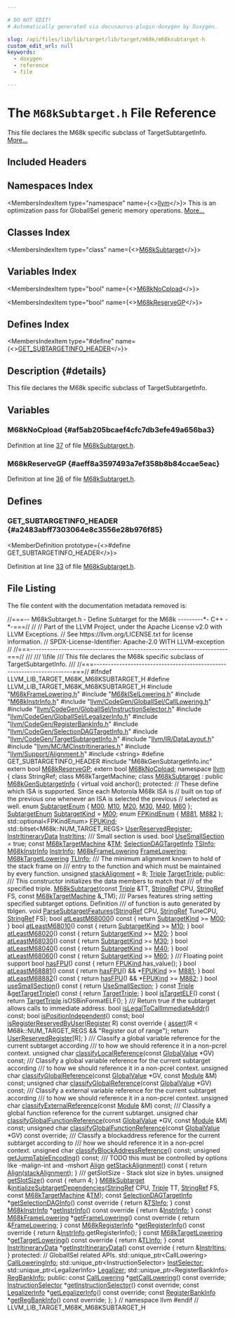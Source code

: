 ```yaml
---

# DO NOT EDIT!
# Automatically generated via docusaurus-plugin-doxygen by Doxygen.

slug: /api/files/lib/lib/target/lib/target/m68k/m68ksubtarget-h
custom_edit_url: null
keywords:
  - doxygen
  - reference
  - file

---
```





# The `M68kSubtarget.h` File Reference

<DoxygenPage pluginConfig={pluginConfig}>

This file declares the M68k specific subclass of TargetSubtargetInfo. <a href="#details">More...</a>

## Included Headers

<IncludesList>
<IncludesListItem
  filePath="M68kFrameLowering.h"
  permalink="/docs/api/files/lib/lib/target/lib/target/m68k/m68kframelowering-h"
  isLocal="true" />
<IncludesListItem
  filePath="M68kISelLowering.h"
  permalink="/docs/api/files/lib/lib/target/lib/target/m68k/m68kisellowering-h"
  isLocal="true" />
<IncludesListItem
  filePath="M68kInstrInfo.h"
  permalink="/docs/api/files/lib/lib/target/lib/target/m68k/m68kinstrinfo-h"
  isLocal="true" />
<IncludesListItem
  filePath="llvm/CodeGen/GlobalISel/CallLowering.h"
  permalink="/docs/api/files/include/include/llvm/include/llvm/codegen/include/llvm/codegen/globalisel/calllowering-h"
  isLocal="true" />
<IncludesListItem
  filePath="llvm/CodeGen/GlobalISel/InstructionSelector.h"
  permalink="/docs/api/files/include/include/llvm/include/llvm/codegen/include/llvm/codegen/globalisel/instructionselector-h"
  isLocal="true" />
<IncludesListItem
  filePath="llvm/CodeGen/GlobalISel/LegalizerInfo.h"
  permalink="/docs/api/files/include/include/llvm/include/llvm/codegen/include/llvm/codegen/globalisel/legalizerinfo-h"
  isLocal="true" />
<IncludesListItem
  filePath="llvm/CodeGen/RegisterBankInfo.h"
  permalink="/docs/api/files/include/include/llvm/include/llvm/codegen/registerbankinfo-h"
  isLocal="true" />
<IncludesListItem
  filePath="llvm/CodeGen/SelectionDAGTargetInfo.h"
  permalink="/docs/api/files/include/include/llvm/include/llvm/codegen/selectiondagtargetinfo-h"
  isLocal="true" />
<IncludesListItem
  filePath="llvm/CodeGen/TargetSubtargetInfo.h"
  permalink="/docs/api/files/include/include/llvm/include/llvm/codegen/targetsubtargetinfo-h"
  isLocal="true" />
<IncludesListItem
  filePath="llvm/IR/DataLayout.h"
  permalink="/docs/api/files/include/include/llvm/include/llvm/ir/datalayout-h"
  isLocal="true" />
<IncludesListItem
  filePath="llvm/MC/MCInstrItineraries.h"
  permalink="/docs/api/files/include/include/llvm/include/llvm/mc/mcinstritineraries-h"
  isLocal="true" />
<IncludesListItem
  filePath="llvm/Support/Alignment.h"
  permalink="/docs/api/files/include/include/llvm/include/llvm/support/alignment-h"
  isLocal="true" />
<IncludesListItem
  filePath="string"
  permalink=""
  isLocal="false" />
<IncludesListItem
  filePath="M68kGenSubtargetInfo.inc"
  permalink=""
  isLocal="true" />
</IncludesList>

## Namespaces Index

<MembersIndex>

<MembersIndexItem
  type="namespace"
  name={<><a href="/docs/api/namespaces/llvm">llvm</a></>}>
This is an optimization pass for GlobalISel generic memory operations. <a href="/docs/api/namespaces/llvm/#details">More...</a>
</MembersIndexItem>

</MembersIndex>

## Classes Index

<MembersIndex>

<MembersIndexItem
  type="class"
  name={<><a href="/docs/api/classes/llvm/m68ksubtarget">M68kSubtarget</a></>}>
</MembersIndexItem>

</MembersIndex>

## Variables Index

<MembersIndex>

<MembersIndexItem
  type="bool"
  name={<><a href="#af5ab205bcaef4cfc7db3efe49a656ba3">M68kNoCpload</a></>}>
</MembersIndexItem>

<MembersIndexItem
  type="bool"
  name={<><a href="#aeff8a3597493a7ef358b8b84ccae5eac">M68kReserveGP</a></>}>
</MembersIndexItem>

</MembersIndex>

## Defines Index

<MembersIndex>

<MembersIndexItem
  type="#define"
  name={<><a href="#a2483abff7303064e8c3556e28b976f85">GET&#95;SUBTARGETINFO&#95;HEADER</a></>}>
</MembersIndexItem>

</MembersIndex>

## Description {#details}

This file declares the M68k specific subclass of TargetSubtargetInfo.

<SectionDefinition>

## Variables

### M68kNoCpload {#af5ab205bcaef4cfc7db3efe49a656ba3}

<MemberDefinition
  prototype="bool M68kNoCpload">

Definition at line <a href="#l00037">37</a> of file <a href="/docs/api/files/lib/lib/target/lib/target/m68k/m68ksubtarget-h">M68kSubtarget.h</a>.
</MemberDefinition>

### M68kReserveGP {#aeff8a3597493a7ef358b8b84ccae5eac}

<MemberDefinition
  prototype="bool M68kReserveGP">

Definition at line <a href="#l00036">36</a> of file <a href="/docs/api/files/lib/lib/target/lib/target/m68k/m68ksubtarget-h">M68kSubtarget.h</a>.
</MemberDefinition>

</SectionDefinition>

<SectionDefinition>

## Defines

### GET&#95;SUBTARGETINFO&#95;HEADER {#a2483abff7303064e8c3556e28b976f85}

<MemberDefinition
  prototype={<>#define GET&#95;SUBTARGETINFO&#95;HEADER</>}>

Definition at line <a href="#l00033">33</a> of file <a href="/docs/api/files/lib/lib/target/lib/target/m68k/m68ksubtarget-h">M68kSubtarget.h</a>.
</MemberDefinition>

</SectionDefinition>

## File Listing

The file content with the documentation metadata removed is:

<ProgramListing>

<Link id="l00001" /><CodeLine lineNumber="1"><span class="doxyHighlightComment">//===-- M68kSubtarget.h - Define Subtarget for the M68k ---------&#42;- C++ -&#42;-===//</span></CodeLine>
<Link id="l00002" /><CodeLine lineNumber="2"><span class="doxyHighlightComment">//</span></CodeLine>
<Link id="l00003" /><CodeLine lineNumber="3"><span class="doxyHighlightComment">// Part of the LLVM Project, under the Apache License v2.0 with LLVM Exceptions.</span></CodeLine>
<Link id="l00004" /><CodeLine lineNumber="4"><span class="doxyHighlightComment">// See https://llvm.org/LICENSE.txt for license information.</span></CodeLine>
<Link id="l00005" /><CodeLine lineNumber="5"><span class="doxyHighlightComment">// SPDX-License-Identifier: Apache-2.0 WITH LLVM-exception</span></CodeLine>
<Link id="l00006" /><CodeLine lineNumber="6"><span class="doxyHighlightComment">//</span></CodeLine>
<Link id="l00007" /><CodeLine lineNumber="7"><span class="doxyHighlightComment">//===----------------------------------------------------------------------===//</span></CodeLine>
<Link id="l00008" /><CodeLine lineNumber="8"><span class="doxyHighlightComment">///</span></CodeLine>
<Link id="l00009" /><CodeLine lineNumber="9"><span class="doxyHighlightComment">/// \\file</span></CodeLine>
<Link id="l00010" /><CodeLine lineNumber="10"><span class="doxyHighlightComment">/// This file declares the M68k specific subclass of TargetSubtargetInfo.</span></CodeLine>
<Link id="l00011" /><CodeLine lineNumber="11"><span class="doxyHighlightComment">///</span></CodeLine>
<Link id="l00012" /><CodeLine lineNumber="12"><span class="doxyHighlightComment">//===----------------------------------------------------------------------===//</span></CodeLine>
<Link id="l00013" /><CodeLine lineNumber="13"></CodeLine>
<Link id="l00014" /><CodeLine lineNumber="14"><span class="doxyHighlightPreprocessor">#ifndef LLVM&#95;LIB&#95;TARGET&#95;M68K&#95;M68KSUBTARGET&#95;H</span></CodeLine>
<Link id="l00015" /><CodeLine lineNumber="15"><span class="doxyHighlightPreprocessor">#define LLVM&#95;LIB&#95;TARGET&#95;M68K&#95;M68KSUBTARGET&#95;H</span></CodeLine>
<Link id="l00016" /><CodeLine lineNumber="16"></CodeLine>
<Link id="l00017" /><CodeLine lineNumber="17"><span class="doxyHighlightPreprocessor">#include &quot;<a href="/docs/api/files/lib/lib/target/lib/target/m68k/m68kframelowering-h">M68kFrameLowering.h</a>&quot;</span></CodeLine>
<Link id="l00018" /><CodeLine lineNumber="18"><span class="doxyHighlightPreprocessor">#include &quot;<a href="/docs/api/files/lib/lib/target/lib/target/m68k/m68kisellowering-h">M68kISelLowering.h</a>&quot;</span></CodeLine>
<Link id="l00019" /><CodeLine lineNumber="19"><span class="doxyHighlightPreprocessor">#include &quot;<a href="/docs/api/files/lib/lib/target/lib/target/m68k/m68kinstrinfo-h">M68kInstrInfo.h</a>&quot;</span></CodeLine>
<Link id="l00020" /><CodeLine lineNumber="20"></CodeLine>
<Link id="l00021" /><CodeLine lineNumber="21"><span class="doxyHighlightPreprocessor">#include &quot;<a href="/docs/api/files/include/include/llvm/include/llvm/codegen/include/llvm/codegen/globalisel/calllowering-h">llvm/CodeGen/GlobalISel/CallLowering.h</a>&quot;</span></CodeLine>
<Link id="l00022" /><CodeLine lineNumber="22"><span class="doxyHighlightPreprocessor">#include &quot;<a href="/docs/api/files/include/include/llvm/include/llvm/codegen/include/llvm/codegen/globalisel/instructionselector-h">llvm/CodeGen/GlobalISel/InstructionSelector.h</a>&quot;</span></CodeLine>
<Link id="l00023" /><CodeLine lineNumber="23"><span class="doxyHighlightPreprocessor">#include &quot;<a href="/docs/api/files/include/include/llvm/include/llvm/codegen/include/llvm/codegen/globalisel/legalizerinfo-h">llvm/CodeGen/GlobalISel/LegalizerInfo.h</a>&quot;</span></CodeLine>
<Link id="l00024" /><CodeLine lineNumber="24"><span class="doxyHighlightPreprocessor">#include &quot;<a href="/docs/api/files/include/include/llvm/include/llvm/codegen/registerbankinfo-h">llvm/CodeGen/RegisterBankInfo.h</a>&quot;</span></CodeLine>
<Link id="l00025" /><CodeLine lineNumber="25"><span class="doxyHighlightPreprocessor">#include &quot;<a href="/docs/api/files/include/include/llvm/include/llvm/codegen/selectiondagtargetinfo-h">llvm/CodeGen/SelectionDAGTargetInfo.h</a>&quot;</span></CodeLine>
<Link id="l00026" /><CodeLine lineNumber="26"><span class="doxyHighlightPreprocessor">#include &quot;<a href="/docs/api/files/include/include/llvm/include/llvm/codegen/targetsubtargetinfo-h">llvm/CodeGen/TargetSubtargetInfo.h</a>&quot;</span></CodeLine>
<Link id="l00027" /><CodeLine lineNumber="27"><span class="doxyHighlightPreprocessor">#include &quot;<a href="/docs/api/files/include/include/llvm/include/llvm/ir/datalayout-h">llvm/IR/DataLayout.h</a>&quot;</span></CodeLine>
<Link id="l00028" /><CodeLine lineNumber="28"><span class="doxyHighlightPreprocessor">#include &quot;<a href="/docs/api/files/include/include/llvm/include/llvm/mc/mcinstritineraries-h">llvm/MC/MCInstrItineraries.h</a>&quot;</span></CodeLine>
<Link id="l00029" /><CodeLine lineNumber="29"><span class="doxyHighlightPreprocessor">#include &quot;<a href="/docs/api/files/include/include/llvm/include/llvm/support/alignment-h">llvm/Support/Alignment.h</a>&quot;</span></CodeLine>
<Link id="l00030" /><CodeLine lineNumber="30"></CodeLine>
<Link id="l00031" /><CodeLine lineNumber="31"><span class="doxyHighlightPreprocessor">#include &lt;string&gt;</span></CodeLine>
<Link id="l00032" /><CodeLine lineNumber="32"></CodeLine>
<Link id="l00033" /><CodeLine lineNumber="33" lineLink="#a2483abff7303064e8c3556e28b976f85"><span class="doxyHighlightPreprocessor">#define GET&#95;SUBTARGETINFO&#95;HEADER</span></CodeLine>
<Link id="l00034" /><CodeLine lineNumber="34"><span class="doxyHighlightPreprocessor">#include &quot;M68kGenSubtargetInfo.inc&quot;</span></CodeLine>
<Link id="l00035" /><CodeLine lineNumber="35"></CodeLine>
<Link id="l00036" /><CodeLine lineNumber="36"><span class="doxyHighlightKeyword">extern</span><span class="doxyHighlight"> </span><span class="doxyHighlightKeywordType">bool</span><span class="doxyHighlight"> <a href="#aeff8a3597493a7ef358b8b84ccae5eac">M68kReserveGP</a>;</span></CodeLine>
<Link id="l00037" /><CodeLine lineNumber="37"><span class="doxyHighlightKeyword">extern</span><span class="doxyHighlight"> </span><span class="doxyHighlightKeywordType">bool</span><span class="doxyHighlight"> <a href="#af5ab205bcaef4cfc7db3efe49a656ba3">M68kNoCpload</a>;</span></CodeLine>
<Link id="l00038" /><CodeLine lineNumber="38"></CodeLine>
<Link id="l00039" /><CodeLine lineNumber="39"><span class="doxyHighlightKeyword">namespace </span><span class="doxyHighlight"><a href="/docs/api/namespaces/llvm">llvm</a> &#123;</span></CodeLine>
<Link id="l00040" /><CodeLine lineNumber="40"><span class="doxyHighlightKeyword">class </span><span class="doxyHighlight">StringRef;</span></CodeLine>
<Link id="l00041" /><CodeLine lineNumber="41"></CodeLine>
<Link id="l00042" /><CodeLine lineNumber="42"><span class="doxyHighlightKeyword">class </span><span class="doxyHighlight">M68kTargetMachine;</span></CodeLine>
<Link id="l00043" /><CodeLine lineNumber="43"></CodeLine>
<Link id="l00044" /><CodeLine lineNumber="44" lineLink="/docs/api/classes/llvm/m68ksubtarget"><span class="doxyHighlightKeyword">class </span><span class="doxyHighlight"><a href="/docs/api/classes/llvm/m68ksubtarget/#a354c9b3558a69622cbcbd3d7f32730ed">M68kSubtarget</a> : </span><span class="doxyHighlightKeyword">public</span><span class="doxyHighlight"> <a href="/docs/api/classes/m68kgensubtargetinfo">M68kGenSubtargetInfo</a> &#123;</span></CodeLine>
<Link id="l00045" /><CodeLine lineNumber="45"><span class="doxyHighlight">  </span><span class="doxyHighlightKeyword">virtual</span><span class="doxyHighlight"> </span><span class="doxyHighlightKeywordType">void</span><span class="doxyHighlight"> anchor();</span></CodeLine>
<Link id="l00046" /><CodeLine lineNumber="46"></CodeLine>
<Link id="l00047" /><CodeLine lineNumber="47"><span class="doxyHighlightKeyword">protected</span><span class="doxyHighlight">:</span></CodeLine>
<Link id="l00048" /><CodeLine lineNumber="48"><span class="doxyHighlight">  </span><span class="doxyHighlightComment">// These define which ISA is supported. Since each Motorola M68k ISA is</span></CodeLine>
<Link id="l00049" /><CodeLine lineNumber="49"><span class="doxyHighlight">  </span><span class="doxyHighlightComment">// built on top of the previous one whenever an ISA is selected the previous</span></CodeLine>
<Link id="l00050" /><CodeLine lineNumber="50"><span class="doxyHighlight">  </span><span class="doxyHighlightComment">// selected as well.</span></CodeLine>
<Link id="l00051" /><CodeLine lineNumber="51" lineLink="/docs/api/classes/llvm/m68ksubtarget/#a3e08e796415db68db09a89fbac110854acccb0e62e055d92ef8015793186c2af5"><span class="doxyHighlight">  </span><span class="doxyHighlightKeyword">enum</span><span class="doxyHighlight"> <a href="/docs/api/classes/llvm/m68ksubtarget/#a3e08e796415db68db09a89fbac110854">SubtargetEnum</a> &#123; <a href="/docs/api/classes/llvm/m68ksubtarget/#a3e08e796415db68db09a89fbac110854acccb0e62e055d92ef8015793186c2af5">M00</a>, <a href="/docs/api/classes/llvm/m68ksubtarget/#a3e08e796415db68db09a89fbac110854ae8a74f1ffdc5ad31a2e42de3f9dfbf80">M10</a>, <a href="/docs/api/classes/llvm/m68ksubtarget/#a3e08e796415db68db09a89fbac110854a9e369055763e517cdf3c719624569b9c">M20</a>, <a href="/docs/api/classes/llvm/m68ksubtarget/#a3e08e796415db68db09a89fbac110854a302746a96a87baace532b972be5c0181">M30</a>, <a href="/docs/api/classes/llvm/m68ksubtarget/#a3e08e796415db68db09a89fbac110854a8739e9f75a0e8f9f2050649da1375540">M40</a>, <a href="/docs/api/classes/llvm/m68ksubtarget/#a3e08e796415db68db09a89fbac110854a3502cdcedec80bf73f813bccfc6b6897">M60</a> &#125;;</span></CodeLine>
<Link id="l00052" /><CodeLine lineNumber="52" lineLink="/docs/api/classes/llvm/m68ksubtarget/#a3a458064b0de00d07bcc3b7fefb02dda"><span class="doxyHighlight">  <a href="/docs/api/classes/llvm/m68ksubtarget/#a3e08e796415db68db09a89fbac110854">SubtargetEnum</a> <a href="/docs/api/classes/llvm/m68ksubtarget/#a3a458064b0de00d07bcc3b7fefb02dda">SubtargetKind</a> = <a href="/docs/api/classes/llvm/m68ksubtarget/#a3e08e796415db68db09a89fbac110854acccb0e62e055d92ef8015793186c2af5">M00</a>;</span></CodeLine>
<Link id="l00053" /><CodeLine lineNumber="53"></CodeLine>
<Link id="l00054" /><CodeLine lineNumber="54" lineLink="/docs/api/classes/llvm/m68ksubtarget/#a17d29effba0c783a43c0269b1d22aca4"><span class="doxyHighlight">  </span><span class="doxyHighlightKeyword">enum</span><span class="doxyHighlight"> <a href="/docs/api/classes/llvm/m68ksubtarget/#a17d29effba0c783a43c0269b1d22aca4">FPKindEnum</a> &#123; <a href="/docs/api/classes/llvm/m68ksubtarget/#a17d29effba0c783a43c0269b1d22aca4abfe6f248c3f06a53353dee395230a273">M881</a>, <a href="/docs/api/classes/llvm/m68ksubtarget/#a17d29effba0c783a43c0269b1d22aca4a64877067448447e0c0f6a8e217649482">M882</a> &#125;;</span></CodeLine>
<Link id="l00055" /><CodeLine lineNumber="55" lineLink="/docs/api/classes/llvm/m68ksubtarget/#a307bfdbbe1f7e5910262a09a5c9524ef"><span class="doxyHighlight">  std::optional&lt;FPKindEnum&gt; <a href="/docs/api/classes/llvm/m68ksubtarget/#a307bfdbbe1f7e5910262a09a5c9524ef">FPUKind</a>;</span></CodeLine>
<Link id="l00056" /><CodeLine lineNumber="56"></CodeLine>
<Link id="l00057" /><CodeLine lineNumber="57" lineLink="/docs/api/classes/llvm/m68ksubtarget/#a67f547ca05d077489e0526079345fff4"><span class="doxyHighlight">  std::bitset&lt;M68k::NUM&#95;TARGET&#95;REGS&gt; <a href="/docs/api/classes/llvm/m68ksubtarget/#a67f547ca05d077489e0526079345fff4">UserReservedRegister</a>;</span></CodeLine>
<Link id="l00058" /><CodeLine lineNumber="58"></CodeLine>
<Link id="l00059" /><CodeLine lineNumber="59" lineLink="/docs/api/classes/llvm/m68ksubtarget/#a27dbf15232208a2c6715dd5cdd0b01b5"><span class="doxyHighlight">  <a href="/docs/api/classes/llvm/instritinerarydata">InstrItineraryData</a> <a href="/docs/api/classes/llvm/m68ksubtarget/#a27dbf15232208a2c6715dd5cdd0b01b5">InstrItins</a>;</span></CodeLine>
<Link id="l00060" /><CodeLine lineNumber="60"></CodeLine>
<Link id="l00061" /><CodeLine lineNumber="61"><span class="doxyHighlightComment">  /// Small section is used.</span></CodeLine>
<Link id="l00062" /><CodeLine lineNumber="62" lineLink="/docs/api/classes/llvm/m68ksubtarget/#a70686cd734402136e07aac16b920f1d4"><span class="doxyHighlight">  </span><span class="doxyHighlightKeywordType">bool</span><span class="doxyHighlight"> <a href="/docs/api/classes/llvm/m68ksubtarget/#a70686cd734402136e07aac16b920f1d4">UseSmallSection</a> = </span><span class="doxyHighlightKeyword">true</span><span class="doxyHighlight">;</span></CodeLine>
<Link id="l00063" /><CodeLine lineNumber="63"></CodeLine>
<Link id="l00064" /><CodeLine lineNumber="64" lineLink="/docs/api/classes/llvm/m68ksubtarget/#a8395ba3f6a62aca972d7ab84ab2f84b6"><span class="doxyHighlight">  </span><span class="doxyHighlightKeyword">const</span><span class="doxyHighlight"> <a href="/docs/api/classes/llvm/m68ktargetmachine">M68kTargetMachine</a> &amp;<a href="/docs/api/classes/llvm/m68ksubtarget/#a8395ba3f6a62aca972d7ab84ab2f84b6">TM</a>;</span></CodeLine>
<Link id="l00065" /><CodeLine lineNumber="65"></CodeLine>
<Link id="l00066" /><CodeLine lineNumber="66" lineLink="/docs/api/classes/llvm/m68ksubtarget/#a9aa7e2e789c67eff38bded293ca07412"><span class="doxyHighlight">  <a href="/docs/api/classes/llvm/selectiondagtargetinfo">SelectionDAGTargetInfo</a> <a href="/docs/api/classes/llvm/m68ksubtarget/#a9aa7e2e789c67eff38bded293ca07412">TSInfo</a>;</span></CodeLine>
<Link id="l00067" /><CodeLine lineNumber="67" lineLink="/docs/api/classes/llvm/m68ksubtarget/#a523fea9bc9816baef78598f00930a719"><span class="doxyHighlight">  <a href="/docs/api/classes/llvm/m68kinstrinfo">M68kInstrInfo</a> <a href="/docs/api/classes/llvm/m68ksubtarget/#a523fea9bc9816baef78598f00930a719">InstrInfo</a>;</span></CodeLine>
<Link id="l00068" /><CodeLine lineNumber="68" lineLink="/docs/api/classes/llvm/m68ksubtarget/#ae5a8148659f3fc4b2413401bc6be0408"><span class="doxyHighlight">  <a href="/docs/api/classes/llvm/m68kframelowering">M68kFrameLowering</a> <a href="/docs/api/classes/llvm/m68ksubtarget/#ae5a8148659f3fc4b2413401bc6be0408">FrameLowering</a>;</span></CodeLine>
<Link id="l00069" /><CodeLine lineNumber="69" lineLink="/docs/api/classes/llvm/m68ksubtarget/#a95a2acf820e3bdbf8c04921eec32ce21"><span class="doxyHighlight">  <a href="/docs/api/classes/llvm/m68ktargetlowering">M68kTargetLowering</a> <a href="/docs/api/classes/llvm/m68ksubtarget/#a95a2acf820e3bdbf8c04921eec32ce21">TLInfo</a>;</span></CodeLine>
<Link id="l00070" /><CodeLine lineNumber="70"></CodeLine>
<Link id="l00071" /><CodeLine lineNumber="71"><span class="doxyHighlightComment">  /// The minimum alignment known to hold of the stack frame on</span></CodeLine>
<Link id="l00072" /><CodeLine lineNumber="72"><span class="doxyHighlightComment">  /// entry to the function and which must be maintained by every function.</span></CodeLine>
<Link id="l00073" /><CodeLine lineNumber="73" lineLink="/docs/api/classes/llvm/m68ksubtarget/#acd047227f62bfbc2b220d66440cf3a9d"><span class="doxyHighlight">  </span><span class="doxyHighlightKeywordType">unsigned</span><span class="doxyHighlight"> <a href="/docs/api/classes/llvm/m68ksubtarget/#acd047227f62bfbc2b220d66440cf3a9d">stackAlignment</a> = 8;</span></CodeLine>
<Link id="l00074" /><CodeLine lineNumber="74"></CodeLine>
<Link id="l00075" /><CodeLine lineNumber="75" lineLink="/docs/api/classes/llvm/m68ksubtarget/#ad5e710e25efca4af480f34c9db58deb0"><span class="doxyHighlight">  <a href="/docs/api/classes/llvm/triple">Triple</a> <a href="/docs/api/classes/llvm/m68ksubtarget/#ad5e710e25efca4af480f34c9db58deb0">TargetTriple</a>;</span></CodeLine>
<Link id="l00076" /><CodeLine lineNumber="76"></CodeLine>
<Link id="l00077" /><CodeLine lineNumber="77"><span class="doxyHighlightKeyword">public</span><span class="doxyHighlight">:</span></CodeLine>
<Link id="l00078" /><CodeLine lineNumber="78"><span class="doxyHighlightComment">  /// This constructor initializes the data members to match that</span></CodeLine>
<Link id="l00079" /><CodeLine lineNumber="79"><span class="doxyHighlightComment">  /// of the specified triple.</span></CodeLine>
<Link id="l00080" /><CodeLine lineNumber="80"><span class="doxyHighlight">  <a href="/docs/api/classes/llvm/m68ksubtarget/#a354c9b3558a69622cbcbd3d7f32730ed">M68kSubtarget</a>(</span><span class="doxyHighlightKeyword">const</span><span class="doxyHighlight"> <a href="/docs/api/classes/llvm/triple">Triple</a> &amp;TT, <a href="/docs/api/classes/llvm/stringref">StringRef</a> CPU, <a href="/docs/api/classes/llvm/stringref">StringRef</a> FS,</span></CodeLine>
<Link id="l00081" /><CodeLine lineNumber="81"><span class="doxyHighlight">                </span><span class="doxyHighlightKeyword">const</span><span class="doxyHighlight"> <a href="/docs/api/classes/llvm/m68ktargetmachine">M68kTargetMachine</a> &amp;&#95;TM);</span></CodeLine>
<Link id="l00082" /><CodeLine lineNumber="82"></CodeLine>
<Link id="l00083" /><CodeLine lineNumber="83"><span class="doxyHighlightComment">  /// Parses features string setting specified subtarget options.  Definition</span></CodeLine>
<Link id="l00084" /><CodeLine lineNumber="84"><span class="doxyHighlightComment">  /// of function is auto generated by tblgen.</span></CodeLine>
<Link id="l00085" /><CodeLine lineNumber="85" lineLink="/docs/api/classes/llvm/m68ksubtarget/#a7d0f2ef2893c90937e49f451c469e5d2"><span class="doxyHighlight">  </span><span class="doxyHighlightKeywordType">void</span><span class="doxyHighlight"> <a href="/docs/api/classes/llvm/m68ksubtarget/#a7d0f2ef2893c90937e49f451c469e5d2">ParseSubtargetFeatures</a>(<a href="/docs/api/classes/llvm/stringref">StringRef</a> CPU, <a href="/docs/api/classes/llvm/stringref">StringRef</a> TuneCPU, <a href="/docs/api/classes/llvm/stringref">StringRef</a> FS);</span></CodeLine>
<Link id="l00086" /><CodeLine lineNumber="86"></CodeLine>
<Link id="l00087" /><CodeLine lineNumber="87" lineLink="/docs/api/classes/llvm/m68ksubtarget/#aaf27395c3301b22c5be794ec0016f515"><span class="doxyHighlight">  </span><span class="doxyHighlightKeywordType">bool</span><span class="doxyHighlight"> <a href="/docs/api/classes/llvm/m68ksubtarget/#aaf27395c3301b22c5be794ec0016f515">atLeastM68000</a>()</span><span class="doxyHighlightKeyword"> const </span><span class="doxyHighlight">&#123; </span><span class="doxyHighlightKeywordFlow">return</span><span class="doxyHighlight"> <a href="/docs/api/classes/llvm/m68ksubtarget/#a3a458064b0de00d07bcc3b7fefb02dda">SubtargetKind</a> &gt;= <a href="/docs/api/classes/llvm/m68ksubtarget/#a3e08e796415db68db09a89fbac110854acccb0e62e055d92ef8015793186c2af5">M00</a>; &#125;</span></CodeLine>
<Link id="l00088" /><CodeLine lineNumber="88" lineLink="/docs/api/classes/llvm/m68ksubtarget/#ac5305349832a95730232c2ccc3153e44"><span class="doxyHighlight">  </span><span class="doxyHighlightKeywordType">bool</span><span class="doxyHighlight"> <a href="/docs/api/classes/llvm/m68ksubtarget/#ac5305349832a95730232c2ccc3153e44">atLeastM68010</a>()</span><span class="doxyHighlightKeyword"> const </span><span class="doxyHighlight">&#123; </span><span class="doxyHighlightKeywordFlow">return</span><span class="doxyHighlight"> <a href="/docs/api/classes/llvm/m68ksubtarget/#a3a458064b0de00d07bcc3b7fefb02dda">SubtargetKind</a> &gt;= <a href="/docs/api/classes/llvm/m68ksubtarget/#a3e08e796415db68db09a89fbac110854ae8a74f1ffdc5ad31a2e42de3f9dfbf80">M10</a>; &#125;</span></CodeLine>
<Link id="l00089" /><CodeLine lineNumber="89" lineLink="/docs/api/classes/llvm/m68ksubtarget/#ad9e6893f3310a84fe9b62098d8d9c8ee"><span class="doxyHighlight">  </span><span class="doxyHighlightKeywordType">bool</span><span class="doxyHighlight"> <a href="/docs/api/classes/llvm/m68ksubtarget/#ad9e6893f3310a84fe9b62098d8d9c8ee">atLeastM68020</a>()</span><span class="doxyHighlightKeyword"> const </span><span class="doxyHighlight">&#123; </span><span class="doxyHighlightKeywordFlow">return</span><span class="doxyHighlight"> <a href="/docs/api/classes/llvm/m68ksubtarget/#a3a458064b0de00d07bcc3b7fefb02dda">SubtargetKind</a> &gt;= <a href="/docs/api/classes/llvm/m68ksubtarget/#a3e08e796415db68db09a89fbac110854a9e369055763e517cdf3c719624569b9c">M20</a>; &#125;</span></CodeLine>
<Link id="l00090" /><CodeLine lineNumber="90" lineLink="/docs/api/classes/llvm/m68ksubtarget/#ae64d0873845e1183f99d9290df65339c"><span class="doxyHighlight">  </span><span class="doxyHighlightKeywordType">bool</span><span class="doxyHighlight"> <a href="/docs/api/classes/llvm/m68ksubtarget/#ae64d0873845e1183f99d9290df65339c">atLeastM68030</a>()</span><span class="doxyHighlightKeyword"> const </span><span class="doxyHighlight">&#123; </span><span class="doxyHighlightKeywordFlow">return</span><span class="doxyHighlight"> <a href="/docs/api/classes/llvm/m68ksubtarget/#a3a458064b0de00d07bcc3b7fefb02dda">SubtargetKind</a> &gt;= <a href="/docs/api/classes/llvm/m68ksubtarget/#a3e08e796415db68db09a89fbac110854a302746a96a87baace532b972be5c0181">M30</a>; &#125;</span></CodeLine>
<Link id="l00091" /><CodeLine lineNumber="91" lineLink="/docs/api/classes/llvm/m68ksubtarget/#a3c800ad6f467ea69b0ede3e84b3dbbd2"><span class="doxyHighlight">  </span><span class="doxyHighlightKeywordType">bool</span><span class="doxyHighlight"> <a href="/docs/api/classes/llvm/m68ksubtarget/#a3c800ad6f467ea69b0ede3e84b3dbbd2">atLeastM68040</a>()</span><span class="doxyHighlightKeyword"> const </span><span class="doxyHighlight">&#123; </span><span class="doxyHighlightKeywordFlow">return</span><span class="doxyHighlight"> <a href="/docs/api/classes/llvm/m68ksubtarget/#a3a458064b0de00d07bcc3b7fefb02dda">SubtargetKind</a> &gt;= <a href="/docs/api/classes/llvm/m68ksubtarget/#a3e08e796415db68db09a89fbac110854a8739e9f75a0e8f9f2050649da1375540">M40</a>; &#125;</span></CodeLine>
<Link id="l00092" /><CodeLine lineNumber="92" lineLink="/docs/api/classes/llvm/m68ksubtarget/#a2f3a2e6be55789bc750fe56501a27a38"><span class="doxyHighlight">  </span><span class="doxyHighlightKeywordType">bool</span><span class="doxyHighlight"> <a href="/docs/api/classes/llvm/m68ksubtarget/#a2f3a2e6be55789bc750fe56501a27a38">atLeastM68060</a>()</span><span class="doxyHighlightKeyword"> const </span><span class="doxyHighlight">&#123; </span><span class="doxyHighlightKeywordFlow">return</span><span class="doxyHighlight"> <a href="/docs/api/classes/llvm/m68ksubtarget/#a3a458064b0de00d07bcc3b7fefb02dda">SubtargetKind</a> &gt;= <a href="/docs/api/classes/llvm/m68ksubtarget/#a3e08e796415db68db09a89fbac110854a3502cdcedec80bf73f813bccfc6b6897">M60</a>; &#125;</span></CodeLine>
<Link id="l00093" /><CodeLine lineNumber="93"></CodeLine>
<Link id="l00094" /><CodeLine lineNumber="94"><span class="doxyHighlightComment">  /// Floating point support</span></CodeLine>
<Link id="l00095" /><CodeLine lineNumber="95" lineLink="/docs/api/classes/llvm/m68ksubtarget/#a87e7df9801336c4b431a870203bb33cd"><span class="doxyHighlight">  </span><span class="doxyHighlightKeywordType">bool</span><span class="doxyHighlight"> <a href="/docs/api/classes/llvm/m68ksubtarget/#a87e7df9801336c4b431a870203bb33cd">hasFPU</a>()</span><span class="doxyHighlightKeyword"> const </span><span class="doxyHighlight">&#123; </span><span class="doxyHighlightKeywordFlow">return</span><span class="doxyHighlight"> <a href="/docs/api/classes/llvm/m68ksubtarget/#a307bfdbbe1f7e5910262a09a5c9524ef">FPUKind</a>.has&#95;value(); &#125;</span></CodeLine>
<Link id="l00096" /><CodeLine lineNumber="96" lineLink="/docs/api/classes/llvm/m68ksubtarget/#a776f7c2e630dc21f3fb1394e4c40e77b"><span class="doxyHighlight">  </span><span class="doxyHighlightKeywordType">bool</span><span class="doxyHighlight"> <a href="/docs/api/classes/llvm/m68ksubtarget/#a776f7c2e630dc21f3fb1394e4c40e77b">atLeastM68881</a>()</span><span class="doxyHighlightKeyword"> const </span><span class="doxyHighlight">&#123; </span><span class="doxyHighlightKeywordFlow">return</span><span class="doxyHighlight"> <a href="/docs/api/classes/llvm/m68ksubtarget/#a87e7df9801336c4b431a870203bb33cd">hasFPU</a>() &amp;&amp; &#42;<a href="/docs/api/classes/llvm/m68ksubtarget/#a307bfdbbe1f7e5910262a09a5c9524ef">FPUKind</a> &gt;= <a href="/docs/api/classes/llvm/m68ksubtarget/#a17d29effba0c783a43c0269b1d22aca4abfe6f248c3f06a53353dee395230a273">M881</a>; &#125;</span></CodeLine>
<Link id="l00097" /><CodeLine lineNumber="97" lineLink="/docs/api/classes/llvm/m68ksubtarget/#a2237e53d68a72fb9f62224ad8a2538bd"><span class="doxyHighlight">  </span><span class="doxyHighlightKeywordType">bool</span><span class="doxyHighlight"> <a href="/docs/api/classes/llvm/m68ksubtarget/#a2237e53d68a72fb9f62224ad8a2538bd">atLeastM68882</a>()</span><span class="doxyHighlightKeyword"> const </span><span class="doxyHighlight">&#123; </span><span class="doxyHighlightKeywordFlow">return</span><span class="doxyHighlight"> <a href="/docs/api/classes/llvm/m68ksubtarget/#a87e7df9801336c4b431a870203bb33cd">hasFPU</a>() &amp;&amp; &#42;<a href="/docs/api/classes/llvm/m68ksubtarget/#a307bfdbbe1f7e5910262a09a5c9524ef">FPUKind</a> &gt;= <a href="/docs/api/classes/llvm/m68ksubtarget/#a17d29effba0c783a43c0269b1d22aca4a64877067448447e0c0f6a8e217649482">M882</a>; &#125;</span></CodeLine>
<Link id="l00098" /><CodeLine lineNumber="98"></CodeLine>
<Link id="l00099" /><CodeLine lineNumber="99" lineLink="/docs/api/classes/llvm/m68ksubtarget/#abd27b26d2f85c507893fc784a1073a2a"><span class="doxyHighlight">  </span><span class="doxyHighlightKeywordType">bool</span><span class="doxyHighlight"> <a href="/docs/api/classes/llvm/m68ksubtarget/#abd27b26d2f85c507893fc784a1073a2a">useSmallSection</a>()</span><span class="doxyHighlightKeyword"> const </span><span class="doxyHighlight">&#123; </span><span class="doxyHighlightKeywordFlow">return</span><span class="doxyHighlight"> <a href="/docs/api/classes/llvm/m68ksubtarget/#a70686cd734402136e07aac16b920f1d4">UseSmallSection</a>; &#125;</span></CodeLine>
<Link id="l00100" /><CodeLine lineNumber="100"></CodeLine>
<Link id="l00101" /><CodeLine lineNumber="101" lineLink="/docs/api/classes/llvm/m68ksubtarget/#a9125638c704b3dd51015f11b0c1b6c56"><span class="doxyHighlight">  </span><span class="doxyHighlightKeyword">const</span><span class="doxyHighlight"> <a href="/docs/api/classes/llvm/triple">Triple</a> &amp;<a href="/docs/api/classes/llvm/m68ksubtarget/#a9125638c704b3dd51015f11b0c1b6c56">getTargetTriple</a>()</span><span class="doxyHighlightKeyword"> const </span><span class="doxyHighlight">&#123; </span><span class="doxyHighlightKeywordFlow">return</span><span class="doxyHighlight"> <a href="/docs/api/classes/llvm/m68ksubtarget/#ad5e710e25efca4af480f34c9db58deb0">TargetTriple</a>; &#125;</span></CodeLine>
<Link id="l00102" /><CodeLine lineNumber="102"></CodeLine>
<Link id="l00103" /><CodeLine lineNumber="103" lineLink="/docs/api/classes/llvm/m68ksubtarget/#af2b44b6b0df87a94622717c8a8559547"><span class="doxyHighlight">  </span><span class="doxyHighlightKeywordType">bool</span><span class="doxyHighlight"> <a href="/docs/api/classes/llvm/m68ksubtarget/#af2b44b6b0df87a94622717c8a8559547">isTargetELF</a>()</span><span class="doxyHighlightKeyword"> const </span><span class="doxyHighlight">&#123; </span><span class="doxyHighlightKeywordFlow">return</span><span class="doxyHighlight"> <a href="/docs/api/classes/llvm/m68ksubtarget/#ad5e710e25efca4af480f34c9db58deb0">TargetTriple</a>.isOSBinFormatELF(); &#125;</span></CodeLine>
<Link id="l00104" /><CodeLine lineNumber="104"></CodeLine>
<Link id="l00105" /><CodeLine lineNumber="105"><span class="doxyHighlightComment">  /// Return true if the subtarget allows calls to immediate address.</span></CodeLine>
<Link id="l00106" /><CodeLine lineNumber="106"><span class="doxyHighlight">  </span><span class="doxyHighlightKeywordType">bool</span><span class="doxyHighlight"> <a href="/docs/api/classes/llvm/m68ksubtarget/#a712206899f06c86a0216c00713ecb053">isLegalToCallImmediateAddr</a>() </span><span class="doxyHighlightKeyword">const</span><span class="doxyHighlight">;</span></CodeLine>
<Link id="l00107" /><CodeLine lineNumber="107"></CodeLine>
<Link id="l00108" /><CodeLine lineNumber="108"><span class="doxyHighlight">  </span><span class="doxyHighlightKeywordType">bool</span><span class="doxyHighlight"> <a href="/docs/api/classes/llvm/m68ksubtarget/#adf5c5e04d2155397699ac6977e8a9f9c">isPositionIndependent</a>() </span><span class="doxyHighlightKeyword">const</span><span class="doxyHighlight">;</span></CodeLine>
<Link id="l00109" /><CodeLine lineNumber="109"></CodeLine>
<Link id="l00110" /><CodeLine lineNumber="110" lineLink="/docs/api/classes/llvm/m68ksubtarget/#accef3e3df7d94aedf1a7aab8ecf8bd40"><span class="doxyHighlight">  </span><span class="doxyHighlightKeywordType">bool</span><span class="doxyHighlight"> <a href="/docs/api/classes/llvm/m68ksubtarget/#accef3e3df7d94aedf1a7aab8ecf8bd40">isRegisterReservedByUser</a>(<a href="/docs/api/classes/llvm/register">Register</a> R)</span><span class="doxyHighlightKeyword"> const override </span><span class="doxyHighlight">&#123;</span></CodeLine>
<Link id="l00111" /><CodeLine lineNumber="111"><span class="doxyHighlight">    <a href="/docs/api/files/lib/lib/target/lib/target/amdgpu/silowercontrolflow-cpp/#a4868c5d81c5ccc98c47aeab6244346a0">assert</a>(R &lt; M68k::NUM&#95;TARGET&#95;REGS &amp;&amp; </span><span class="doxyHighlightStringLiteral">&quot;Register out of range&quot;</span><span class="doxyHighlight">);</span></CodeLine>
<Link id="l00112" /><CodeLine lineNumber="112"><span class="doxyHighlight">    </span><span class="doxyHighlightKeywordFlow">return</span><span class="doxyHighlight"> <a href="/docs/api/classes/llvm/m68ksubtarget/#a67f547ca05d077489e0526079345fff4">UserReservedRegister</a>&#91;R&#93;;</span></CodeLine>
<Link id="l00113" /><CodeLine lineNumber="113"><span class="doxyHighlight">  &#125;</span></CodeLine>
<Link id="l00114" /><CodeLine lineNumber="114"></CodeLine>
<Link id="l00115" /><CodeLine lineNumber="115"><span class="doxyHighlightComment">  /// Classify a global variable reference for the current subtarget according</span></CodeLine>
<Link id="l00116" /><CodeLine lineNumber="116"><span class="doxyHighlightComment">  /// to how we should reference it in a non-pcrel context.</span></CodeLine>
<Link id="l00117" /><CodeLine lineNumber="117"><span class="doxyHighlight">  </span><span class="doxyHighlightKeywordType">unsigned</span><span class="doxyHighlight"> </span><span class="doxyHighlightKeywordType">char</span><span class="doxyHighlight"> <a href="/docs/api/classes/llvm/m68ksubtarget/#ac91ce9a25d780116e557aacb80e8be00">classifyLocalReference</a>(</span><span class="doxyHighlightKeyword">const</span><span class="doxyHighlight"> <a href="/docs/api/classes/llvm/globalvalue">GlobalValue</a> &#42;GV) </span><span class="doxyHighlightKeyword">const</span><span class="doxyHighlight">;</span></CodeLine>
<Link id="l00118" /><CodeLine lineNumber="118"></CodeLine>
<Link id="l00119" /><CodeLine lineNumber="119"><span class="doxyHighlightComment">  /// Classify a global variable reference for the current subtarget according</span></CodeLine>
<Link id="l00120" /><CodeLine lineNumber="120"><span class="doxyHighlightComment">  /// to how we should reference it in a non-pcrel context.</span></CodeLine>
<Link id="l00121" /><CodeLine lineNumber="121"><span class="doxyHighlight">  </span><span class="doxyHighlightKeywordType">unsigned</span><span class="doxyHighlight"> </span><span class="doxyHighlightKeywordType">char</span><span class="doxyHighlight"> <a href="/docs/api/classes/llvm/m68ksubtarget/#aad702e10e7d2950cb6cfb571a2dddd1d">classifyGlobalReference</a>(</span><span class="doxyHighlightKeyword">const</span><span class="doxyHighlight"> <a href="/docs/api/classes/llvm/globalvalue">GlobalValue</a> &#42;GV,</span></CodeLine>
<Link id="l00122" /><CodeLine lineNumber="122"><span class="doxyHighlight">                                        </span><span class="doxyHighlightKeyword">const</span><span class="doxyHighlight"> <a href="/docs/api/classes/llvm/module">Module</a> &amp;M) </span><span class="doxyHighlightKeyword">const</span><span class="doxyHighlight">;</span></CodeLine>
<Link id="l00123" /><CodeLine lineNumber="123"><span class="doxyHighlight">  </span><span class="doxyHighlightKeywordType">unsigned</span><span class="doxyHighlight"> </span><span class="doxyHighlightKeywordType">char</span><span class="doxyHighlight"> <a href="/docs/api/classes/llvm/m68ksubtarget/#aad702e10e7d2950cb6cfb571a2dddd1d">classifyGlobalReference</a>(</span><span class="doxyHighlightKeyword">const</span><span class="doxyHighlight"> <a href="/docs/api/classes/llvm/globalvalue">GlobalValue</a> &#42;GV) </span><span class="doxyHighlightKeyword">const</span><span class="doxyHighlight">;</span></CodeLine>
<Link id="l00124" /><CodeLine lineNumber="124"></CodeLine>
<Link id="l00125" /><CodeLine lineNumber="125"><span class="doxyHighlightComment">  /// Classify a external variable reference for the current subtarget according</span></CodeLine>
<Link id="l00126" /><CodeLine lineNumber="126"><span class="doxyHighlightComment">  /// to how we should reference it in a non-pcrel context.</span></CodeLine>
<Link id="l00127" /><CodeLine lineNumber="127"><span class="doxyHighlight">  </span><span class="doxyHighlightKeywordType">unsigned</span><span class="doxyHighlight"> </span><span class="doxyHighlightKeywordType">char</span><span class="doxyHighlight"> <a href="/docs/api/classes/llvm/m68ksubtarget/#a21e59ad505dc01aac3afce8bf62bd948">classifyExternalReference</a>(</span><span class="doxyHighlightKeyword">const</span><span class="doxyHighlight"> <a href="/docs/api/classes/llvm/module">Module</a> &amp;M) </span><span class="doxyHighlightKeyword">const</span><span class="doxyHighlight">;</span></CodeLine>
<Link id="l00128" /><CodeLine lineNumber="128"></CodeLine>
<Link id="l00129" /><CodeLine lineNumber="129"><span class="doxyHighlightComment">  /// Classify a global function reference for the current subtarget.</span></CodeLine>
<Link id="l00130" /><CodeLine lineNumber="130"><span class="doxyHighlight">  </span><span class="doxyHighlightKeywordType">unsigned</span><span class="doxyHighlight"> </span><span class="doxyHighlightKeywordType">char</span><span class="doxyHighlight"> <a href="/docs/api/classes/llvm/m68ksubtarget/#aefd7cd9f26f83bf8a9b75572b6fb7c75">classifyGlobalFunctionReference</a>(</span><span class="doxyHighlightKeyword">const</span><span class="doxyHighlight"> <a href="/docs/api/classes/llvm/globalvalue">GlobalValue</a> &#42;GV,</span></CodeLine>
<Link id="l00131" /><CodeLine lineNumber="131"><span class="doxyHighlight">                                                </span><span class="doxyHighlightKeyword">const</span><span class="doxyHighlight"> <a href="/docs/api/classes/llvm/module">Module</a> &amp;M) </span><span class="doxyHighlightKeyword">const</span><span class="doxyHighlight">;</span></CodeLine>
<Link id="l00132" /><CodeLine lineNumber="132"><span class="doxyHighlight">  </span><span class="doxyHighlightKeywordType">unsigned</span><span class="doxyHighlight"> </span><span class="doxyHighlightKeywordType">char</span></CodeLine>
<Link id="l00133" /><CodeLine lineNumber="133"><span class="doxyHighlight">  <a href="/docs/api/classes/llvm/m68ksubtarget/#aefd7cd9f26f83bf8a9b75572b6fb7c75">classifyGlobalFunctionReference</a>(</span><span class="doxyHighlightKeyword">const</span><span class="doxyHighlight"> <a href="/docs/api/classes/llvm/globalvalue">GlobalValue</a> &#42;GV) </span><span class="doxyHighlightKeyword">const override</span><span class="doxyHighlight">;</span></CodeLine>
<Link id="l00134" /><CodeLine lineNumber="134"></CodeLine>
<Link id="l00135" /><CodeLine lineNumber="135"><span class="doxyHighlightComment">  /// Classify a blockaddress reference for the current subtarget according to</span></CodeLine>
<Link id="l00136" /><CodeLine lineNumber="136"><span class="doxyHighlightComment">  /// how we should reference it in a non-pcrel context.</span></CodeLine>
<Link id="l00137" /><CodeLine lineNumber="137"><span class="doxyHighlight">  </span><span class="doxyHighlightKeywordType">unsigned</span><span class="doxyHighlight"> </span><span class="doxyHighlightKeywordType">char</span><span class="doxyHighlight"> <a href="/docs/api/classes/llvm/m68ksubtarget/#a469baae35d6f52f0a01f03f13faba992">classifyBlockAddressReference</a>() </span><span class="doxyHighlightKeyword">const</span><span class="doxyHighlight">;</span></CodeLine>
<Link id="l00138" /><CodeLine lineNumber="138"></CodeLine>
<Link id="l00139" /><CodeLine lineNumber="139"><span class="doxyHighlight">  </span><span class="doxyHighlightKeywordType">unsigned</span><span class="doxyHighlight"> <a href="/docs/api/classes/llvm/m68ksubtarget/#ab9b77cf3d4903e5d99c084e4a09ae7fb">getJumpTableEncoding</a>() </span><span class="doxyHighlightKeyword">const</span><span class="doxyHighlight">;</span></CodeLine>
<Link id="l00140" /><CodeLine lineNumber="140"></CodeLine>
<Link id="l00141" /><CodeLine lineNumber="141"><span class="doxyHighlightComment">  /// TODO this must be controlled by options like -malign-int and -mshort</span></CodeLine>
<Link id="l00142" /><CodeLine lineNumber="142" lineLink="/docs/api/classes/llvm/m68ksubtarget/#a184c4c6153b92f54e32998afd32050f1"><span class="doxyHighlight">  <a href="/docs/api/structs/llvm/align">Align</a> <a href="/docs/api/classes/llvm/m68ksubtarget/#a184c4c6153b92f54e32998afd32050f1">getStackAlignment</a>()</span><span class="doxyHighlightKeyword"> const </span><span class="doxyHighlight">&#123; </span><span class="doxyHighlightKeywordFlow">return</span><span class="doxyHighlight"> <a href="/docs/api/structs/llvm/align">Align</a>(<a href="/docs/api/classes/llvm/m68ksubtarget/#acd047227f62bfbc2b220d66440cf3a9d">stackAlignment</a>); &#125;</span></CodeLine>
<Link id="l00143" /><CodeLine lineNumber="143"></CodeLine>
<Link id="l00144" /><CodeLine lineNumber="144"><span class="doxyHighlightComment">  /// getSlotSize - Stack slot size in bytes.</span></CodeLine>
<Link id="l00145" /><CodeLine lineNumber="145" lineLink="/docs/api/classes/llvm/m68ksubtarget/#a8b38190d70ca6f52984a3b6793ed81d4"><span class="doxyHighlight">  </span><span class="doxyHighlightKeywordType">unsigned</span><span class="doxyHighlight"> <a href="/docs/api/classes/llvm/m68ksubtarget/#a8b38190d70ca6f52984a3b6793ed81d4">getSlotSize</a>()</span><span class="doxyHighlightKeyword"> const </span><span class="doxyHighlight">&#123; </span><span class="doxyHighlightKeywordFlow">return</span><span class="doxyHighlight"> 4; &#125;</span></CodeLine>
<Link id="l00146" /><CodeLine lineNumber="146"></CodeLine>
<Link id="l00147" /><CodeLine lineNumber="147"><span class="doxyHighlight">  <a href="/docs/api/classes/llvm/m68ksubtarget">M68kSubtarget</a> &amp;<a href="/docs/api/classes/llvm/m68ksubtarget/#ae3337a826c5ca8fe41a7434b9d028943">initializeSubtargetDependencies</a>(<a href="/docs/api/classes/llvm/stringref">StringRef</a> CPU, <a href="/docs/api/classes/llvm/triple">Triple</a> TT,</span></CodeLine>
<Link id="l00148" /><CodeLine lineNumber="148"><span class="doxyHighlight">                                                 <a href="/docs/api/classes/llvm/stringref">StringRef</a> FS,</span></CodeLine>
<Link id="l00149" /><CodeLine lineNumber="149"><span class="doxyHighlight">                                                 </span><span class="doxyHighlightKeyword">const</span><span class="doxyHighlight"> <a href="/docs/api/classes/llvm/m68ktargetmachine">M68kTargetMachine</a> &amp;<a href="/docs/api/classes/llvm/m68ksubtarget/#a8395ba3f6a62aca972d7ab84ab2f84b6">TM</a>);</span></CodeLine>
<Link id="l00150" /><CodeLine lineNumber="150"></CodeLine>
<Link id="l00151" /><CodeLine lineNumber="151" lineLink="/docs/api/classes/llvm/m68ksubtarget/#ab96f714528d2891aac3537214fc3a7c6"><span class="doxyHighlight">  </span><span class="doxyHighlightKeyword">const</span><span class="doxyHighlight"> <a href="/docs/api/classes/llvm/selectiondagtargetinfo">SelectionDAGTargetInfo</a> &#42;<a href="/docs/api/classes/llvm/m68ksubtarget/#ab96f714528d2891aac3537214fc3a7c6">getSelectionDAGInfo</a>()</span><span class="doxyHighlightKeyword"> const override </span><span class="doxyHighlight">&#123;</span></CodeLine>
<Link id="l00152" /><CodeLine lineNumber="152"><span class="doxyHighlight">    </span><span class="doxyHighlightKeywordFlow">return</span><span class="doxyHighlight"> &amp;<a href="/docs/api/classes/llvm/m68ksubtarget/#a9aa7e2e789c67eff38bded293ca07412">TSInfo</a>;</span></CodeLine>
<Link id="l00153" /><CodeLine lineNumber="153"><span class="doxyHighlight">  &#125;</span></CodeLine>
<Link id="l00154" /><CodeLine lineNumber="154"></CodeLine>
<Link id="l00155" /><CodeLine lineNumber="155" lineLink="/docs/api/classes/llvm/m68ksubtarget/#aa6202d7bf1d02aafd7cd6576dc7c4b03"><span class="doxyHighlight">  </span><span class="doxyHighlightKeyword">const</span><span class="doxyHighlight"> <a href="/docs/api/classes/llvm/m68kinstrinfo">M68kInstrInfo</a> &#42;<a href="/docs/api/classes/llvm/m68ksubtarget/#aa6202d7bf1d02aafd7cd6576dc7c4b03">getInstrInfo</a>()</span><span class="doxyHighlightKeyword"> const override </span><span class="doxyHighlight">&#123; </span><span class="doxyHighlightKeywordFlow">return</span><span class="doxyHighlight"> &amp;<a href="/docs/api/classes/llvm/m68ksubtarget/#a523fea9bc9816baef78598f00930a719">InstrInfo</a>; &#125;</span></CodeLine>
<Link id="l00156" /><CodeLine lineNumber="156"></CodeLine>
<Link id="l00157" /><CodeLine lineNumber="157" lineLink="/docs/api/classes/llvm/m68ksubtarget/#aff5264b89b98c1409fe2ab3137ca4fed"><span class="doxyHighlight">  </span><span class="doxyHighlightKeyword">const</span><span class="doxyHighlight"> <a href="/docs/api/classes/llvm/m68kframelowering">M68kFrameLowering</a> &#42;<a href="/docs/api/classes/llvm/m68ksubtarget/#aff5264b89b98c1409fe2ab3137ca4fed">getFrameLowering</a>()</span><span class="doxyHighlightKeyword"> const override </span><span class="doxyHighlight">&#123;</span></CodeLine>
<Link id="l00158" /><CodeLine lineNumber="158"><span class="doxyHighlight">    </span><span class="doxyHighlightKeywordFlow">return</span><span class="doxyHighlight"> &amp;<a href="/docs/api/classes/llvm/m68ksubtarget/#ae5a8148659f3fc4b2413401bc6be0408">FrameLowering</a>;</span></CodeLine>
<Link id="l00159" /><CodeLine lineNumber="159"><span class="doxyHighlight">  &#125;</span></CodeLine>
<Link id="l00160" /><CodeLine lineNumber="160"></CodeLine>
<Link id="l00161" /><CodeLine lineNumber="161" lineLink="/docs/api/classes/llvm/m68ksubtarget/#ad37055600593cd4b591df42904012061"><span class="doxyHighlight">  </span><span class="doxyHighlightKeyword">const</span><span class="doxyHighlight"> <a href="/docs/api/classes/llvm/m68kregisterinfo">M68kRegisterInfo</a> &#42;<a href="/docs/api/classes/llvm/m68ksubtarget/#ad37055600593cd4b591df42904012061">getRegisterInfo</a>()</span><span class="doxyHighlightKeyword"> const override </span><span class="doxyHighlight">&#123;</span></CodeLine>
<Link id="l00162" /><CodeLine lineNumber="162"><span class="doxyHighlight">    </span><span class="doxyHighlightKeywordFlow">return</span><span class="doxyHighlight"> &amp;<a href="/docs/api/classes/llvm/m68ksubtarget/#a523fea9bc9816baef78598f00930a719">InstrInfo</a>.getRegisterInfo();</span></CodeLine>
<Link id="l00163" /><CodeLine lineNumber="163"><span class="doxyHighlight">  &#125;</span></CodeLine>
<Link id="l00164" /><CodeLine lineNumber="164"></CodeLine>
<Link id="l00165" /><CodeLine lineNumber="165" lineLink="/docs/api/classes/llvm/m68ksubtarget/#a29c6fdf8471ace3690788857e4d9a8bd"><span class="doxyHighlight">  </span><span class="doxyHighlightKeyword">const</span><span class="doxyHighlight"> <a href="/docs/api/classes/llvm/m68ktargetlowering">M68kTargetLowering</a> &#42;<a href="/docs/api/classes/llvm/m68ksubtarget/#a29c6fdf8471ace3690788857e4d9a8bd">getTargetLowering</a>()</span><span class="doxyHighlightKeyword"> const override </span><span class="doxyHighlight">&#123;</span></CodeLine>
<Link id="l00166" /><CodeLine lineNumber="166"><span class="doxyHighlight">    </span><span class="doxyHighlightKeywordFlow">return</span><span class="doxyHighlight"> &amp;<a href="/docs/api/classes/llvm/m68ksubtarget/#a95a2acf820e3bdbf8c04921eec32ce21">TLInfo</a>;</span></CodeLine>
<Link id="l00167" /><CodeLine lineNumber="167"><span class="doxyHighlight">  &#125;</span></CodeLine>
<Link id="l00168" /><CodeLine lineNumber="168"></CodeLine>
<Link id="l00169" /><CodeLine lineNumber="169" lineLink="/docs/api/classes/llvm/m68ksubtarget/#a65a3aecdb282f800cb548da4a38e67af"><span class="doxyHighlight">  </span><span class="doxyHighlightKeyword">const</span><span class="doxyHighlight"> <a href="/docs/api/classes/llvm/instritinerarydata">InstrItineraryData</a> &#42;<a href="/docs/api/classes/llvm/m68ksubtarget/#a65a3aecdb282f800cb548da4a38e67af">getInstrItineraryData</a>()</span><span class="doxyHighlightKeyword"> const override </span><span class="doxyHighlight">&#123;</span></CodeLine>
<Link id="l00170" /><CodeLine lineNumber="170"><span class="doxyHighlight">    </span><span class="doxyHighlightKeywordFlow">return</span><span class="doxyHighlight"> &amp;<a href="/docs/api/classes/llvm/m68ksubtarget/#a27dbf15232208a2c6715dd5cdd0b01b5">InstrItins</a>;</span></CodeLine>
<Link id="l00171" /><CodeLine lineNumber="171"><span class="doxyHighlight">  &#125;</span></CodeLine>
<Link id="l00172" /><CodeLine lineNumber="172"></CodeLine>
<Link id="l00173" /><CodeLine lineNumber="173"><span class="doxyHighlightKeyword">protected</span><span class="doxyHighlight">:</span></CodeLine>
<Link id="l00174" /><CodeLine lineNumber="174"><span class="doxyHighlight">  </span><span class="doxyHighlightComment">// GlobalISel related APIs.</span></CodeLine>
<Link id="l00175" /><CodeLine lineNumber="175" lineLink="/docs/api/classes/llvm/m68ksubtarget/#a73d23f224fac2a282137c2ca7d927b9b"><span class="doxyHighlight">  std::unique&#95;ptr&lt;CallLowering&gt; <a href="/docs/api/classes/llvm/m68ksubtarget/#a73d23f224fac2a282137c2ca7d927b9b">CallLoweringInfo</a>;</span></CodeLine>
<Link id="l00176" /><CodeLine lineNumber="176" lineLink="/docs/api/classes/llvm/m68ksubtarget/#af6dbae0e87bae59f24d6dd9e925d8e4a"><span class="doxyHighlight">  std::unique&#95;ptr&lt;InstructionSelector&gt; <a href="/docs/api/classes/llvm/m68ksubtarget/#af6dbae0e87bae59f24d6dd9e925d8e4a">InstSelector</a>;</span></CodeLine>
<Link id="l00177" /><CodeLine lineNumber="177" lineLink="/docs/api/classes/llvm/m68ksubtarget/#ad96cbb45408d224a6badee6de85a8b34"><span class="doxyHighlight">  std::unique&#95;ptr&lt;LegalizerInfo&gt; <a href="/docs/api/classes/llvm/m68ksubtarget/#ad96cbb45408d224a6badee6de85a8b34">Legalizer</a>;</span></CodeLine>
<Link id="l00178" /><CodeLine lineNumber="178" lineLink="/docs/api/classes/llvm/m68ksubtarget/#ac8d8a66a2b639623b8bfa44d84108b45"><span class="doxyHighlight">  std::unique&#95;ptr&lt;RegisterBankInfo&gt; <a href="/docs/api/classes/llvm/m68ksubtarget/#ac8d8a66a2b639623b8bfa44d84108b45">RegBankInfo</a>;</span></CodeLine>
<Link id="l00179" /><CodeLine lineNumber="179"></CodeLine>
<Link id="l00180" /><CodeLine lineNumber="180"><span class="doxyHighlightKeyword">public</span><span class="doxyHighlight">:</span></CodeLine>
<Link id="l00181" /><CodeLine lineNumber="181"><span class="doxyHighlight">  </span><span class="doxyHighlightKeyword">const</span><span class="doxyHighlight"> <a href="/docs/api/classes/llvm/calllowering">CallLowering</a> &#42;<a href="/docs/api/classes/llvm/m68ksubtarget/#ab4401f6fa6688e269c8d4393c9a35e8a">getCallLowering</a>() </span><span class="doxyHighlightKeyword">const override</span><span class="doxyHighlight">;</span></CodeLine>
<Link id="l00182" /><CodeLine lineNumber="182"><span class="doxyHighlight">  <a href="/docs/api/classes/llvm/instructionselector">InstructionSelector</a> &#42;<a href="/docs/api/classes/llvm/m68ksubtarget/#abcf6092cff04d11cde639c05425242af">getInstructionSelector</a>() </span><span class="doxyHighlightKeyword">const override</span><span class="doxyHighlight">;</span></CodeLine>
<Link id="l00183" /><CodeLine lineNumber="183"><span class="doxyHighlight">  </span><span class="doxyHighlightKeyword">const</span><span class="doxyHighlight"> <a href="/docs/api/classes/llvm/legalizerinfo">LegalizerInfo</a> &#42;<a href="/docs/api/classes/llvm/m68ksubtarget/#a489f9f6efa7feaeec084866592c1d14c">getLegalizerInfo</a>() </span><span class="doxyHighlightKeyword">const override</span><span class="doxyHighlight">;</span></CodeLine>
<Link id="l00184" /><CodeLine lineNumber="184"><span class="doxyHighlight">  </span><span class="doxyHighlightKeyword">const</span><span class="doxyHighlight"> <a href="/docs/api/classes/llvm/registerbankinfo">RegisterBankInfo</a> &#42;<a href="/docs/api/classes/llvm/m68ksubtarget/#a6ace610ea65a3d398e730c3248e08101">getRegBankInfo</a>() </span><span class="doxyHighlightKeyword">const override</span><span class="doxyHighlight">;</span></CodeLine>
<Link id="l00185" /><CodeLine lineNumber="185"><span class="doxyHighlight">&#125;;</span></CodeLine>
<Link id="l00186" /><CodeLine lineNumber="186"><span class="doxyHighlight">&#125; </span><span class="doxyHighlightComment">// namespace llvm</span></CodeLine>
<Link id="l00187" /><CodeLine lineNumber="187"></CodeLine>
<Link id="l00188" /><CodeLine lineNumber="188"><span class="doxyHighlightPreprocessor">#endif </span><span class="doxyHighlightComment">// LLVM&#95;LIB&#95;TARGET&#95;M68K&#95;M68KSUBTARGET&#95;H</span></CodeLine>

</ProgramListing>


</DoxygenPage>

